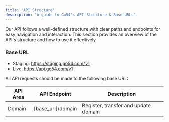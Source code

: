 ```yaml
---
title: 'API Structure'
description: "A guide to Go54's API Structure & Base URLs"
---
```


Our API follows a well-defined structure with clear paths and endpoints for easy navigation and interaction. This section provides an overview of the API's structure and how to use it effectively.

### Base URL

- Staging: https://staging.go54.com/v1
- Live: https://api.go54.com/v1

All API requests should be made to the following base URL:

| API Area | API Endpoint                          | Description                           |
| -------- | ------------------------------------- | ------------------------------------- |
| Domain   | [base_url]/domain                     | Register, transfer and update domain  |

